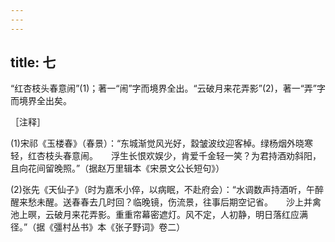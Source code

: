 ```yaml
---
---
---
```

title: 七
---




“红杏枝头春意闹”(1)；著一“闹”字而境界全出。“云破月来花弄影”(2)，著一“弄”字而境界全出矣。

［注释］

(1)宋祁《玉楼春》（春景）：“东城渐觉风光好，縠皱波纹迎客棹。绿杨烟外晓寒轻，红杏枝头春意闹。　　浮生长恨欢娱少，肯爱千金轻一笑？为君持酒劝斜阳，且向花间留晚照。”（据赵万里辑本《宋景文公长短句》）

(2)张先《天仙子》（时为嘉禾小倅，以病眠，不赴府会）：“水调数声持酒听，午醉醒来愁未醒。送春春去几时回？临晚镜，伤流景，往事后期空记省。　　沙上并禽池上暝，云破月来花弄影。重重帘幕密遮灯。风不定，人初静，明日落红应满径。”（据《彊村丛书》本《张子野词》卷二）